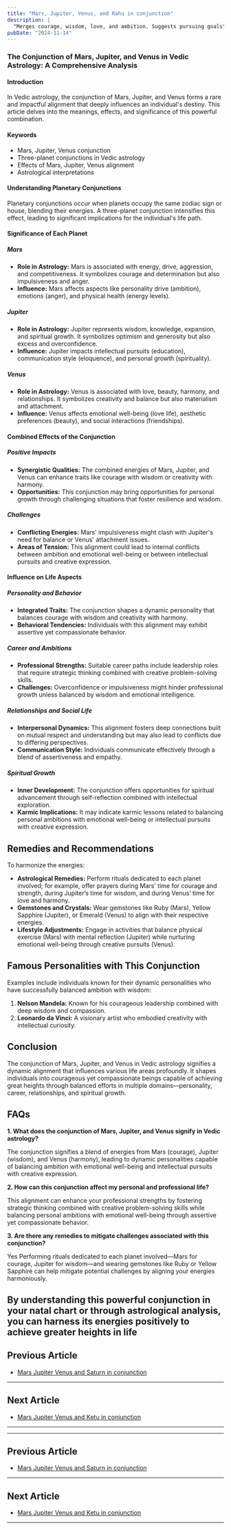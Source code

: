 ```yaml
---
title: "Mars, Jupiter, Venus, and Rahu in conjunction"
description: |
  "Merges courage, wisdom, love, and ambition. Suggests pursuing goals"
pubDate: "2024-11-14"
---
```


### The Conjunction of Mars, Jupiter, and Venus in Vedic Astrology: A Comprehensive Analysis

#### Introduction

In Vedic astrology, the conjunction of Mars, Jupiter, and Venus forms a rare and impactful alignment that deeply influences an individual's destiny. This article delves into the meanings, effects, and significance of this powerful combination.

#### Keywords

- Mars, Jupiter, Venus conjunction
- Three-planet conjunctions in Vedic astrology
- Effects of Mars, Jupiter, Venus alignment
- Astrological interpretations

#### Understanding Planetary Conjunctions

Planetary conjunctions occur when planets occupy the same zodiac sign or house, blending their energies. A three-planet conjunction intensifies this effect, leading to significant implications for the individual's life path.

#### Significance of Each Planet

##### Mars

- **Role in Astrology:** Mars is associated with energy, drive, aggression, and competitiveness. It symbolizes courage and determination but also impulsiveness and anger.
- **Influence:** Mars affects aspects like personality drive (ambition), emotions (anger), and physical health (energy levels).

##### Jupiter

- **Role in Astrology:** Jupiter represents wisdom, knowledge, expansion, and spiritual growth. It symbolizes optimism and generosity but also excess and overconfidence.
- **Influence:** Jupiter impacts intellectual pursuits (education), communication style (eloquence), and personal growth (spirituality).

##### Venus

- **Role in Astrology:** Venus is associated with love, beauty, harmony, and relationships. It symbolizes creativity and balance but also materialism and attachment.
- **Influence:** Venus affects emotional well-being (love life), aesthetic preferences (beauty), and social interactions (friendships).

#### Combined Effects of the Conjunction

##### Positive Impacts

- **Synergistic Qualities:** The combined energies of Mars, Jupiter, and Venus can enhance traits like courage with wisdom or creativity with harmony.
- **Opportunities:** This conjunction may bring opportunities for personal growth through challenging situations that foster resilience and wisdom.

##### Challenges

- **Conflicting Energies:** Mars' impulsiveness might clash with Jupiter's need for balance or Venus' attachment issues.
- **Areas of Tension:** This alignment could lead to internal conflicts between ambition and emotional well-being or between intellectual pursuits and creative expression.

#### Influence on Life Aspects

##### Personality and Behavior

- **Integrated Traits:** The conjunction shapes a dynamic personality that balances courage with wisdom and creativity with harmony.
- **Behavioral Tendencies:** Individuals with this alignment may exhibit assertive yet compassionate behavior.

##### Career and Ambitions

- **Professional Strengths:** Suitable career paths include leadership roles that require strategic thinking combined with creative problem-solving skills.
- **Challenges:** Overconfidence or impulsiveness might hinder professional growth unless balanced by wisdom and emotional intelligence.

##### Relationships and Social Life

- **Interpersonal Dynamics:** This alignment fosters deep connections built on mutual respect and understanding but may also lead to conflicts due to differing perspectives.
- **Communication Style:** Individuals communicate effectively through a blend of assertiveness and empathy.

##### Spiritual Growth

- **Inner Development:** The conjunction offers opportunities for spiritual advancement through self-reflection combined with intellectual exploration.
- **Karmic Implications:** It may indicate karmic lessons related to balancing personal ambitions with emotional well-being or intellectual pursuits with creative expression.

## Remedies and Recommendations

To harmonize the energies:

- **Astrological Remedies:** Perform rituals dedicated to each planet involved; for example, offer prayers during Mars' time for courage and strength, during Jupiter’s time for wisdom, and during Venus’ time for love and harmony.
- **Gemstones and Crystals:** Wear gemstones like Ruby (Mars), Yellow Sapphire (Jupiter), or Emerald (Venus) to align with their respective energies.
- **Lifestyle Adjustments:** Engage in activities that balance physical exercise (Mars) with mental reflection (Jupiter) while nurturing emotional well-being through creative pursuits (Venus).

## Famous Personalities with This Conjunction

Examples include individuals known for their dynamic personalities who have successfully balanced ambition with wisdom:

1. **Nelson Mandela:** Known for his courageous leadership combined with deep wisdom and compassion.
2. **Leonardo da Vinci:** A visionary artist who embodied creativity with intellectual curiosity.

## Conclusion

The conjunction of Mars, Jupiter, and Venus in Vedic astrology signifies a dynamic alignment that influences various life areas profoundly. It shapes individuals into courageous yet compassionate beings capable of achieving great heights through balanced efforts in multiple domains—personality, career, relationships, and spiritual growth.

## FAQs

**1. What does the conjunction of Mars, Jupiter, and Venus signify in Vedic astrology?**

The conjunction signifies a blend of energies from Mars (courage), Jupiter (wisdom), and Venus (harmony), leading to dynamic personalities capable of balancing ambition with emotional well-being and intellectual pursuits with creative expression.

**2. How can this conjunction affect my personal and professional life?**

This alignment can enhance your professional strengths by fostering strategic thinking combined with creative problem-solving skills while balancing personal ambitions with emotional well-being through assertive yet compassionate behavior.

**3. Are there any remedies to mitigate challenges associated with this conjunction?**

Yes Performing rituals dedicated to each planet involved—Mars for courage, Jupiter for wisdom—and wearing gemstones like Ruby or Yellow Sapphire can help mitigate potential challenges by aligning your energies harmoniously.

By understanding this powerful conjunction in your natal chart or through astrological analysis, you can harness its energies positively to achieve greater heights in life
---

## Previous Article
- [Mars Jupiter Venus and Saturn in conjunction](1103050607_Mars_Jupiter_Venus_and_Saturn_in_conjunction.mdx)

---

## Next Article
- [Mars Jupiter Venus and Ketu in conjunction](1103050609_Mars_Jupiter_Venus_and_Ketu_in_conjunction.mdx)

---
---

## Previous Article
- [Mars Jupiter Venus and Saturn in conjunction](1103050607_Mars_Jupiter_Venus_and_Saturn_in_conjunction.mdx)

---

## Next Article
- [Mars Jupiter Venus and Ketu in conjunction](1103050609_Mars_Jupiter_Venus_and_Ketu_in_conjunction.mdx)

---
